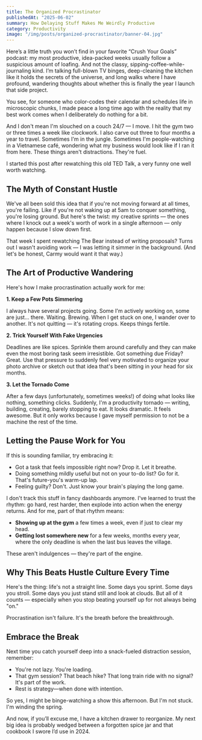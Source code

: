```yaml
---
title: The Organized Procrastinator
publishedAt: "2025-06-02"
summary: How Delaying Stuff Makes Me Weirdly Productive
category: Productivity
image: "/img/posts/organized-procrastinator/banner-04.jpg"
---
```


Here’s a little truth you won’t find in your favorite “Crush Your Goals” podcast: my most productive, idea-packed weeks usually follow a suspicious amount of loafing. And not the classy, sipping-coffee-while-journaling kind. I’m talking full-blown TV binges, deep-cleaning the kitchen like it holds the secrets of the universe, and long walks where I have profound, wandering thoughts about whether this is finally the year I launch that side project.

You see, for someone who color-codes their calendar and schedules life in microscopic chunks, I made peace a long time ago with the reality that my best work comes when I deliberately do nothing for a bit.

And I don't mean I'm slouched on a couch 24/7 — I move. I hit the gym two or three times a week like clockwork. I also carve out three to four months a year to travel. Sometimes I'm in the jungle. Sometimes I'm people-watching in a Vietnamese café, wondering what my business would look like if I ran it from here. These things aren't distractions. They're fuel.

I started this post after rewatching this old TED Talk, a very funny one well worth watching.

<YouTube id="arj7oStGLkU" />

## The Myth of Constant Hustle

We've all been sold this idea that if you're not moving forward at all times, you're failing. Like if you're not waking up at 5am to conquer something, you're losing ground. But here's the twist: my creative sprints — the ones where I knock out a week's worth of work in a single afternoon — only happen because I slow down first.

That week I spent rewatching The Bear instead of writing proposals? Turns out I wasn't avoiding work — I was letting it simmer in the background. (And let's be honest, Carmy would want it that way.)

## The Art of Productive Wandering

Here's how I make procrastination actually work for me:

**1. Keep a Few Pots Simmering**

I always have several projects going. Some I'm actively working on, some are just… there. Waiting. Brewing. When I get stuck on one, I wander over to another. It's not quitting — it's rotating crops. Keeps things fertile.

**2. Trick Yourself With Fake Urgencies**

Deadlines are like spices. Sprinkle them around carefully and they can make even the most boring task seem irresistible. Got something due Friday? Great. Use that pressure to suddenly feel very motivated to organize your photo archive or sketch out that idea that's been sitting in your head for six months.

**3. Let the Tornado Come**

After a few days (unfortunately, sometimes weeks!) of doing what looks like nothing, something clicks. Suddenly, I'm a productivity tornado — writing, building, creating, barely stopping to eat. It looks dramatic. It feels awesome. But it only works because I gave myself permission to not be a machine the rest of the time.

## Letting the Pause Work for You

If this is sounding familiar, try embracing it:

- Got a task that feels impossible right now? Drop it. Let it breathe.
- Doing something mildly useful but not on your to-do list? Go for it. That's future-you's warm-up lap.
- Feeling guilty? Don't. Just know your brain's playing the long game.

I don't track this stuff in fancy dashboards anymore. I've learned to trust the rhythm: go hard, rest harder, then explode into action when the energy returns. And for me, part of that rhythm means:

- **Showing up at the gym** a few times a week, even if just to clear my head.
- **Getting lost somewhere new** for a few weeks, months every year, where the only deadline is when the last bus leaves the village.

These aren't indulgences — they're part of the engine.

## Why This Beats Hustle Culture Every Time

Here's the thing: life's not a straight line. Some days you sprint. Some days you stroll. Some days you just stand still and look at clouds. But all of it counts — especially when you stop beating yourself up for not always being "on."

Procrastination isn't failure. It's the breath before the breakthrough.

## Embrace the Break

Next time you catch yourself deep into a snack-fueled distraction session, remember:

- You're not lazy. You're loading.
- That gym session? That beach hike? That long train ride with no signal? It's part of the work.
- Rest is strategy—when done with intention.

So yes, I might be binge-watching a show this afternoon. But I'm not stuck. I'm winding the spring.

And now, if you’ll excuse me, I have a kitchen drawer to reorganize. My next big idea is probably wedged between a forgotten spice jar and that cookbook I swore I’d use in 2024.
